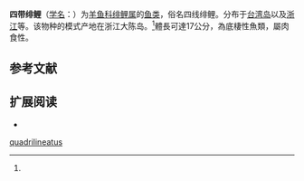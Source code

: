 {{Speciesbox 
| genus = Upeneus
| species = quadrilineatus
| status = NE
| status_system = IUCN3.1
| authority =  Cheng et Wang, 1963<ref name='id7591'>{{cite web| url =http://www.bioinfo.cn/db05/BjdwSpecies.php?action=view&id=7591| title =四带绯鲤| work =中国动物物种编目数据库| publisher =中国科学院微生物研究所| author =中国科学院动物研究所| accessdate =2009-04-16| deadurl =yes| archiveurl =https://web.archive.org/web/20160305031812/http://www.bioinfo.cn/db05/BjdwSpecies.php?action=view&id=7591| archivedate =2016-03-05}}</ref>
}}

'''四带绯鲤'''（[[学名|学名]]：{{lang|la|''Upeneus quadrilineatus''}}）为[[羊鱼科|羊鱼科]][[绯鲤属|绯鲤属]]的[[鱼类|鱼类]]，俗名四线绯鲤。分布于[[台湾岛|台湾岛]]以及[[浙江|浙江]]等。该物种的模式产地在浙江大陈岛。<ref name='id7591'/>體長可達17公分，為底棲性魚類，屬肉食性。

== 参考文献 ==
{{reflist}}

== 扩展阅读 ==
{{refbegin}}
*{{FishBase_species|genus=Upeneus|species=quadrilineatus|year=2012|month=8}}
{{wikispecies-inline|Upeneus quadrilineatus|四带绯鲤}}
{{refend}}

{{Taxonbar|from=Q727149}}

[[Category:绯鲤属|quadrilineatus]]


{{鯉形目小作品}}